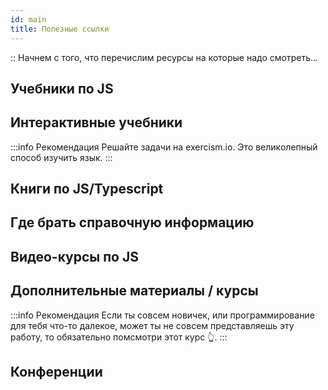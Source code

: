 ```yaml
---
id: main
title: Полезные ссылки
---
```



::
Начнем с того, что перечислим ресурсы на которые надо смотреть...

## Учебники по JS

<Link
    title="Современный учебник JavaScript"
    caption="Книга/учебник от Ильи Кантора"
    href="https://learn.javascript.ru/"
    image="https://learn.javascript.ru/img/site_preview_ru_1200x630.png"
/>

## Интерактивные учебники

<Link
    title="FreeCodeCamp"
    caption="Интерактивный учебник по JS"
    href="https://www.freecodecamp.org/learn"
    image="https://external-content.duckduckgo.com/iu/?u=https%3A%2F%2Fcdn-images-1.medium.com%2Fmax%2F1600%2F1*eDaRLwBlwmjCpkeeqRM4vw.png&f=1&nofb=1"
/>

<Link
    title="Exercism"
    caption="Интерактивные учебники по языкам"
    href="https://exercism.io/"
    image="https://assets.exercism.io/assets/logo-green-42c077c0695f4f31d2e4f098494ac4d0056810191bbe5b631c553ad9a4701d55.png"
/>

:::info Рекомендация
Решайте задачи на exercism.io. Это великолепный способ изучить язык.
:::

## Книги по JS/Typescript

<Link
    title="You dont know JS"
    href="https://github.com/getify/You-Dont-Know-JS"
    image="https://images-na.ssl-images-amazon.com/images/I/71mKvD89oEL.jpg"
/>

<Link
    title="Typescript 3.8 definitive guide"
    caption="Отличная книга по TS"
    href="https://nauchikus.github.io/typescript-definitive-guide/"
    image="https://nauchikus.github.io/typescript-definitive-guide/assets/images/book-cover-with-ufo-v3-8.png"
/>

## Где брать справочную информацию

<Link
    title="MDN"
    caption="За справкой идите на этот ресурс"
    href="https://developer.mozilla.org/ru/docs/Web/JavaScript"
    image="https://upload.wikimedia.org/wikipedia/commons/thumb/9/98/MDN_Web_Docs.svg/1280px-MDN_Web_Docs.svg.png"
/>

<Link
    title="Спецификация ECMAScript"
    href="https://tc39.es/ecma262"
    image="https://tc39.es/ecma262/img/ecma-logo.svg"
/>

## Видео-курсы по JS

<Link
    title="Курс от Sorax"
    href="https://www.youtube.com/watch?v=H6G63NKRSi8&list=PL363QX7S8MfSxcHzvkNEqMYbOyhLeWwem"
    caption="Достаточно старенький, но хороший курс"
    image="https://i.ytimg.com/vi/H6G63NKRSi8/maxresdefault.jpg"
/>

<Link
    title="Курс от Хекслет"
    href="https://www.youtube.com/watch?v=aGTjRU7Dp20&list=PLo6puixMwuSNxJCgadaaavKqq4-ocKPrR"
    image="https://i.ytimg.com/vi_webp/aGTjRU7Dp20/maxresdefault.webp"
/>

## Дополнительные материалы / курсы

<Link
    title="Курс по основам программирования"
    href="https://www.youtube.com/watch?v=rrRZZ_3licM&list=PLo6puixMwuSMIB7x6MNBTNQA3P3Mqo_33"
    image="https://i.ytimg.com/vi_webp/rrRZZ_3licM/maxresdefault.webp"
/>

<Link
    title="Курс по основам программирования (CS50)"
    href="https://www.youtube.com/playlist?list=PLawfWYMUziZqyUL5QDLVbe3j5BKWj42E5"
    image="https://i.ytimg.com/vi/Sy_wba7l1UU/hqdefault.jpg?sqp=-oaymwEXCNACELwBSFryq4qpAwkIARUAAIhCGAE=&rs=AOn4CLBbBzv9Misrl_Jc4rDxIBDxaxBpSw"
    caption="Must have для каждого новичка!"
/>

:::info Рекомендация
Если ты совсем новичек, или программирование для тебя что-то далекое, может ты не совсем представляешь
эту работу, то обязательно помсмотри этот курс 👆.
:::

<Link
    title="Курс по Git"
    href="https://www.youtube.com/watch?v=QkY8lXZuiqQ&list=PLDyvV36pndZHkDRik6kKF6gSb0N0W995h"
    image="https://i.ytimg.com/vi/QkY8lXZuiqQ/maxresdefault.jpg"
    caption="Великолепный скринкаст по Git от Ильи Кантора"
/>

<Link
    title="Компьютерные сети, учебный курс."
    href="https://www.youtube.com/playlist?list=PLtPJ9lKvJ4oiNMvYbOzCmWy6cRzYAh9B1"
    image="https://i.ytimg.com/vi/OLFA0soYGhw/hqdefault.jpg?sqp=-oaymwEXCNACELwBSFryq4qpAwkIARUAAIhCGAE=&rs=AOn4CLDWskTU4pULLrCMJ41INIY24mW0wg"
    caption="Обязательно к просмотру"
/>

<Link
    title="Книга по SOLID"
    href="https://ota-solid.now.sh/"
    image="https://external-content.duckduckgo.com/iu/?u=https%3A%2F%2Ftse1.mm.bing.net%2Fth%3Fid%3DOIP.9gS6fNgUZz2xTZe3mUVB_QHaDa%26pid%3DApi&f=1"
/>

## Конференции

<Link
    title="HolyJS"
    href="https://www.youtube.com/channel/UC2Jwo4Q0s-ucjGseHP8XUSQ/featured"
    image="https://yt3.ggpht.com/a/AATXAJyaRFvMVQRwQocYgK668BgwMfAUTyBsItaocsiS=s288-c-k-c0xffffffff-no-rj-mo"
    caption="Лучшая конфа на русском языке"
/>
